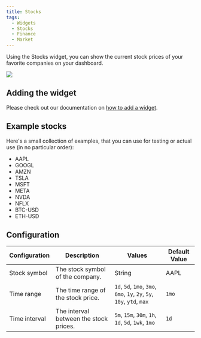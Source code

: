 ```yaml
---
title: Stocks
tags:
  - Widgets
  - Stocks
  - Finance
  - Market
---
```


Using the Stocks widget, you can show the current stock prices of your favorite companies on your dashboard.

![](./img/screenshot.png)

## Adding the widget
Please check out our documentation on [how to add a widget](/docs/getting-started/after-the-installation#embed-integration-data-using-widgets).

## Example stocks

Here's a small collection of examples, that you can use for testing or actual use (in no particular order):
- AAPL
- GOOGL
- AMZN
- TSLA
- MSFT
- META
- NVDA
- NFLX
- BTC-USD
- ETH-USD

## Configuration

| Configuration         | Description | Values | Default Value |
| --------------------- | ----------- | ------ | ------------- |
| Stock symbol | The stock symbol of the company. | String | AAPL |
| Time range | The time range of the stock price. | `1d`, `5d`, `1mo`, `3mo`, `6mo`, `1y`, `2y`, `5y`, `10y`, `ytd`, `max` | `1mo` |
| Time interval | The interval between the stock prices. | `5m`, `15m`, `30m`, `1h`, `1d`, `5d`, `1wk`, `1mo` | `1d` |